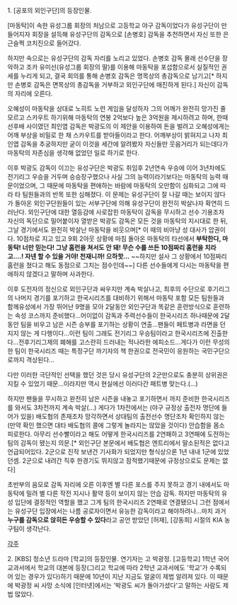 1. [공포의 외인구단]의 등장인물.

[마동탁]이 속한 유성그룹 회장의 처남으로 고등학교 야구 감독이었다가 유성구단이 만들어지자 회장을 설득해 유성구단의 감독으로 [손병호] 감독을 추천하면서 자신 또한 은근슬쩍 코치진으로 들어갔다.

하지만 속으로는 유성구단의 감독 자리를 노리고 있었다. 손병호 감독 몰래 선수단을 장악하고 조카 유미선(유성그룹 회장의 딸)를 이용해 마동탁을 포섭함으로서 실질적인 권세를 누리게 되고, 결국 회의를 통해 손병호 감독은 명목상의 총감독으로 남기고[* 하지만 손병호 감독은 면목상의 총감독을 거부하고 외인구단에 매진하게 된다.] 자신이 감독의 자리에 오른다.

오혜성이 마동탁을 상대로 노히트 노런 게임을 달성하자 그의 어깨가 완전히 망가진 줄 모르고 스카우트 하기위해 마동탁의 연봉 2억보다 높은 3억원을 제시하려고 하며, 한때 선후배 사이였던 최인엽 감독은 박광도의 이 제안을 이용하여 돈을 벌려고 오혜성에게는 어깨 부상을 비밀로 한 채 스카우트를 받아들이라고 한다. 어깨부상이 밝혀지고 나자 최인엽 감독을 추궁하지만 굳이 이것을 세간에 알려봤자 자신들만 웃음거리가 되는데다가 마동탁의 자존심을 생각해 없었던 일로 하기로 한다.

이후 박광도 감독이 이끄는 유성구단은 박광도 취임후 2년연속 우승에 이어 3년차에도 전기리그 우승을 거두며 승승장구했으나 사실 그의 능력이라기보다는 마동탁의 능력 때문이었으며, 그 때문에 마동탁을 편애하는 바람에 마동탁의 오만함이 심화되고 그에 따라 타 팀원들과의 반목 또한 심해졌다. 이 문제는 유성구단이 잘 나갈 때는 보이지 않다가 돌아온 외인구단원들이 있는 서부구단에 의해 유성구단이 완전히 박살나자 확연히 드러난다. 외인구단에 대한 열등감에 사로잡힌 마동탁이 감독을 무시하고 선수 기용조차 자신의 독단으로 밀어붙이자 열받은 박광도 감독은 모든 것을 마동탁의 지시대로 한 뒤, 그날 경기에서도 완전히 박살난 마동탁을 비웃으며[* 이 때의 비아냥 성 대사가 압권이다. 10점차로 지고 있고 9회 2아웃 상황에 마침 돌아온 마동탁의 타선에서 '''부탁한다, 마동탁! 너만 믿는다! 그냥 홈런을 쳐서도 안 돼! 무슨 수를 쓰든 10점짜리 홈런을 치라고....! 자넨 할 수 있을 거야! 천재니까! 으하핫...''' ~~하지만 설사 그 상황에서 10점짜리 홈런을 쳤다고 해도 동점으로 그치는 점수인데~~] 다른 선수들에게 다시는 마동탁을 편애하지 않겠다고 말하며 사과한다.

이후  도전자의 정신으로 외인구단과 싸우지만 계속 박살나고, 최후의 수단으로 후기리그의 나머지 경기를 포기하고 한국시리즈를 대비하기 위해서 마동탁 포함 모든 팀원들과 함께유성에서 가장 뛰어난 9명을 모아 2달동안 외인구단과 똑같은 훈련방식으로 훈련하는 속성 코스까지 준비했다...어이없이 감독과 주력선수들이 한국시리즈 하나때문에 2달동안 팀을 비우고 남은 시즌 승부를 포기하는 상황이 연출...팬들이 페트병과 라면을 던지지 않는 게 다행이다...이런 팀이 그래도 전기리그 우승팀이라고 한국시리즈에 진출한다...전후기리그제의 폐해를 고스란히 드러내는 적나라한 에피소드...게다가 이런 무성의한 팀이 한국시리즈 때는 특정구단 까기자의 책 한권으로 전국민이 응원하는 국민구단으로까지 격상된다...

다만 이러한 극단적인 선택을 했던 것은 당시 유성구단의 2군만으로도 충분히 상위권은 지킬 수 있었기 때문...이라지만 역시 현실에선 이러다간 패트병 맞는다.(...)

하지만 팬들을 무시하고 완전히 남은 시즌을 내놓고 포기하면서 까지 준비한 한국시리즈를 와서도 3차전까지 계속 박살(...) 게다가 1차전에서는 (야구 규정상 출전자 명단에 들어가 있을) 배도협의 존재조차 망각하면서 상대팀의 출전선수 명단조차 확인하지 않는 (만약 확인 했으면 대타 배도협의 콜에 그렇게 놀라지는 않았을 것이다) 안습함을 몸소 피로한다. 아무리 선수빨이라고 해도 어떻게 한국시리즈를 2연패하고 3연패에 도전하는 팀의 감독이 됐는지 의문.[* 외인구단 본문에서 배도협은 엔트리에서 말소된적은 없다고 언급되어있다. 2군으로 진작 보낸건 기사화가 되었지만 형식상으론 1년 내내 1군에 있었던셈. 2군으로 내려간 직후 한경기도 뛰지않고 잠적했기때문에 규정상으로도 문제는 없다]

초반부의 음모로 감독 자리에 오른 이후엔 별 다른 포스를 주지 못하고 경기 내에서도 마동탁에 밀려 별 다른 작전 지시나 활약 등이 보이지 않는 안습 감독. 하지만 마동탁의 유성 입단에 결정적인 역할을 했고 그게 팀의 한국시리즈 2연패로 연결됐으니 그런 점에서는 유성구단 입장에서는 나름 공로자이면서 유능한 감독이라고 해야하려나...마치 과거 '''누구를 감독으로 앉히든 우승할 수 있다'''라고 공언 받았던 [허재], [강동희] 시절의 KIA 농구팀이 생각난다.

[[각주]]

2. [KBS] 청소년 드라마 [학교]의 등장인물. 연기자는 고 박광정.
[고등학교] 1학년 국어 교과서에서 학교의 대본에 등장(그리고 학교에 따라 2학년 교과서에도 '학교'가 수록되어 있는 경우가 있다)하기 때문에 10년이 지난 지금도 얼굴이 제법 알려져 있다. 이 때문에 박광정 씨 사망 소식에 [인터넷]에서는 '박광도 씨가 돌아가셨다'고 말하는 사람도 제법 많았다.
